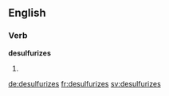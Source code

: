 
==English==

===Verb===
'''desulfurizes'''

# {{en-third-person singular of|desulfurize}}

[[de:desulfurizes]]
[[fr:desulfurizes]]
[[sv:desulfurizes]]